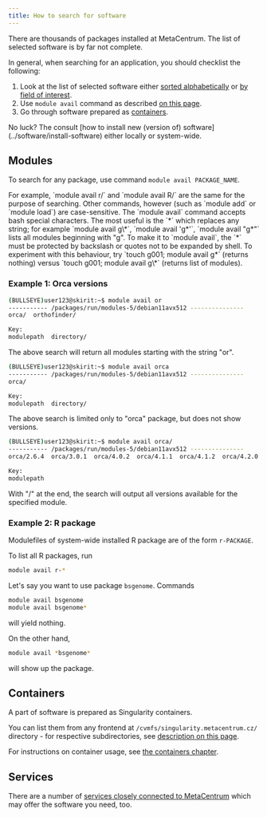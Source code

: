 ```yaml
---
title: How to search for software
---
```

There are thousands of packages installed at MetaCentrum. The list of selected software is by far not complete.

In general, when searching for an application, you should checklist the following:

1. Look at the list of selected software either [sorted alphabetically](../software/alphabet) or [by field of interest]().
2. Use `module avail` command as described [on this page](#modules).
3. Go through software prepared as [containers](#containers).

<Callout  type="info" title="Tip" icon="💡">
    No luck? The consult [how to install new (version of) software](../software/install-software) either locally or system-wide.
</Callout>

## Modules

To search for any package, use command `module avail PACKAGE_NAME`.

<Callout type="info" title= "Search is case-insensitive">
    For example, `module avail r/` and `module avail R/` are the same for the purpose of searching. Other commands, however (such as `module add` or `module load`) are case-sensitive.
</Callout>


<Callout type="info" title="You can use stars (with backslash or quotes)">
    The `module avail` command accepts bash special characters. The most useful is the `*` which replaces any string; for example `module avail g\*`, `module avail 'g*'`, `module avail "g*"` lists all modules beginning with "g".
</Callout>

<Callout type="info" title="Why backslash or quotes?">
    To make it to `module avail`, the `*` must be protected by backslash or quotes not to be expanded by shell. To experiment with this behaviour, try `touch g001; module avail g*` (returns nothing) versus `touch g001; module avail g\*` (returns list of modules).
</Callout>

### Example 1: Orca versions

```bash
(BULLSEYE)user123@skirit:~$ module avail or
----------- /packages/run/modules-5/debian11avx512 ---------------
orca/  orthofinder/  

Key:
modulepath  directory/ 
```
The above search will return all modules starting with the string "or".

```bash
(BULLSEYE)user123@skirit:~$ module avail orca
----------- /packages/run/modules-5/debian11avx512 ---------------
orca/  

Key:
modulepath  directory/  
```
The above search is limited only to "orca" package, but does not show versions.

```bash
(BULLSEYE)user123@skirit:~$ module avail orca/
----------- /packages/run/modules-5/debian11avx512 ---------------
orca/2.6.4  orca/3.0.1  orca/4.0.2  orca/4.1.1  orca/4.1.2  orca/4.2.0  orca/4.2.1  orca/5.0.1-intel-19.0.4-bnofsgq  orca/5.0.3-intel-19.0.4-dyfxe2x  

Key:
modulepath  
```
With "/" at the end, the search will output all versions available for the specified module.

### Example 2: R package

Modulefiles of system-wide installed R package are of the form `r-PACKAGE`.

To list all R packages, run
```bash
module avail r-*
```

Let's say you want to use package `bsgenome`. Commands
```bash
module avail bsgenome
module avail bsgenome*
```

will yield nothing.

On the other hand,
```bash
module avail *bsgenome*
```

will show up the package.

## Containers

A part of software is prepared as Singularity containers.

You can list them from any frontend at `/cvmfs/singularity.metacentrum.cz/` directory - for respective subdirectories, see [description on this page](../software/containers#pre-built-singularity-images).

For instructions on container usage, see [the containers chapter](../software/containers).

## Services

There are a number of [services closely connected to MetaCentrum](../related/galaxy) which may offer the software you need, too.

